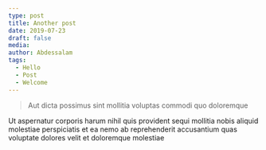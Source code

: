 ```yaml
---
type: post
title: Another post
date: 2019-07-23
draft: false
media: 
author: Abdessalam
tags:
  - Hello
  - Post
  - Welcome
---
```


> Aut dicta possimus sint mollitia voluptas commodi quo doloremque

Ut aspernatur corporis harum nihil quis provident sequi mollitia nobis aliquid molestiae perspiciatis et ea nemo ab reprehenderit accusantium quas voluptate dolores velit et doloremque molestiae
